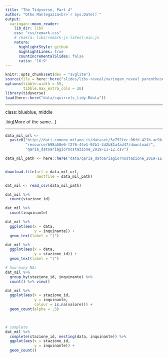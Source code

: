 ```yaml
---
title: "The Tidyverse, Part 4"
author: "Otho Mantegazza<br>`r Sys.Date()`"
output:
  xaringan::moon_reader:
    lib_dir: libs
    css: "css/remark.css"
    # chakra: libs/remark-js-latest-min.js
    nature:
      highlightStyle: github
      highlightLines: true
      countIncrementalSlides: false
      ratio: '16:9'
---
```


```r
knitr::opts_chunk$set(dev = "svglite")
source(file = here::here("slides/libs-reveal/xaringan_reveal_parentheses_balanced.R"))
options(tibble.width = 55,
        tibble.max_extra_cols = 20)
library(tidyverse)
load(here::here("data/squirrels_tidy.Rdata"))
```

---

class: blueblue, middle

.big[More of the same...]

---

```r
data_mil_url <- 
  paste0("http://dati.comune.milano.it/dataset/3e752fec-06fd-421b-ae9b-4d5d7a177640/",
         "resource/698a58e6-f276-44e1-92b1-3d2b81a4ad47/download/",
         "qaria_datoariagiornostazione_2019-11-12.csv")

data_mil_path <- here::here("data/qaria_datoariagiornostazione_2019-11-12.csv")


download.file(url = data_mil_url,
              destfile = data_mil_path)
```

```r
dat_mil <- read_csv(data_mil_path)
```

```r
dat_mil %>% 
  count(stazione_id)
```

```r
dat_mil %>% 
  count(inquinante)
```

```r
dat_mil %>% 
  ggplot(aes(x = data,
             y = inquinante)) +
  geom_text(label = "|")
```

```r
dat_mil %>% 
  ggplot(aes(x = data, 
             y = stazione_id)) +
  geom_text(label = "|")
```

```r
# how many NAs 
dat_mil %>% 
  group_by(stazione_id, inquinante) %>% 
  count() %>% view()

dat_mil %>% 
  ggplot(aes(x = stazione_id,
             y = inquinante,
             colour = is.na(valore))) +
  geom_count(alpha = .5)

  

# complete
dat_mil %>% 
  complete(stazione_id, nesting(data, inquinante)) %>% 
  ggplot(aes(x = stazione_id,
             y = inquinante)) +
  geom_count()

```

